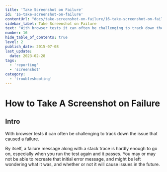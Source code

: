```yaml
---
title: 'Take Screenshot on Failure'
id: '16-take-screenshot-on-failure'
contentUrl: "docs/take-screenshot-on-failure/16-take-screenshot-on-failure"
sidebar_label: Take Screenshot on Failure
text: "With browser tests it can often be challenging to track down the issue that caused a failure. By itself, a failure message along with a stack trace is hardly enough to go on, especially when you run the test again and it passes. You may or may not be able to recreate that initial error message, and might be left wondering what it was, and whether or not it will cause issues in the future."
number: 16
hide_table_of_contents: true
level: 2
publish_date: 2015-07-08
last_update:
  date: 2023-02-28
tags:
  - 'reporting'
  - 'screenshot'
category:
  - 'troubleshooting'
---
```


# How to Take A Screenshot on Failure

## Intro

With browser tests it can often be challenging to track down the issue that caused a failure.

By itself, a failure message along with a stack trace is hardly enough to go on, especially when you run the test again and it passes. You may or may not be able to recreate that initial error message, and might be left wondering what it was, and whether or not it will cause issues in the future.


<DropdownMarkdown folderName='16-take-screenshot-on-failure' />
